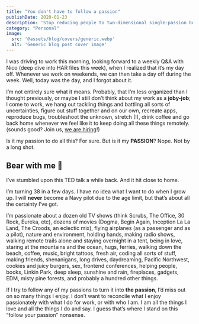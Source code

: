 ```yaml
---
title: "You don't have to follow a passion"
publishDate: 2020-01-23
description: 'Stop reducing people to two-dimensional single-passion beings'
category: "Personal"
image:
  src: '@assets/blog/covers/generic.webp'
  alt: 'Generic blog post cover image'
---
```



I was driving to work this morning, looking forward to a weekly Q&A with Nico (deep dive into HAR files this week), when I realized that it’s my day off. Whenever we work on weekends, we can then take a day off during the week. Well, today was the day, and I forgot about it.

I’m not entirely sure what it means. Probably, that I’m less organized than I thought previously, or maybe I still don’t think about my work as a **joby-job**; I come to work, we hang out tackling things and battling all sorts of uncertainties, figure out stuff together and on our own, recreate apps, reproduce bugs, troubleshoot the unknown, stretch (!), drink coffee and go back home whenever we feel like it to keep doing all these things remotely. (sounds good? Join us, [we are hiring](https://jobs.lever.co/auth0?lever-via=KkPp8EXnYD)!)

Is it my passion to do all this? For sure. But is it my **PASSION**? Nope. Not by a long shot.

## Bear with me 🐻

I’ve stumbled upon this TED talk a while back. And it hit close to home.

<YouTube id="6MBaFL7sCb8" className="mx-auto min-w-full" />

I’m turning 38 in a few days. I have no idea what I want to do when I grow up. I will **never** become a Navy pilot due to the age limit, but that’s about all the certainty I’ve got.

I’m passionate about a dozen old TV shows (think Scrubs, The Office, 30 Rock, Eureka, etc), dozens of movies (Dogma, Begin Again, Inception La La Land, The Croods, an eclectic mix), flying airplanes (as a passenger and as a pilot), nature and environment, holding hands, making radio shows, walking remote trails alone and staying overnight in a tent, being in love, staring at the mountains and the ocean, hugs, ferries, walking down the beach, coffee, music, bright tattoos, fresh air, coding all sorts of stuff, making friends, shenanigans, long drives, daydreaming, Pacific Northwest, cookies and juicy burgers, sex, frontend conferences, helping people, books, Linkin Park, deep sleep, sunshine and rain, fireplaces, gadgets, EDM, misty pine forests, and probably a hundred other things.

If I try to follow any of my passions to turn it into **the passion**, I’d miss out on so many things I enjoy. I don’t want to reconcile what I enjoy passionately with what I do for work, or with who I am. I am all the things I love and all the things I do and say. I guess that’s where I stand on this “follow your passion” nonsense.
